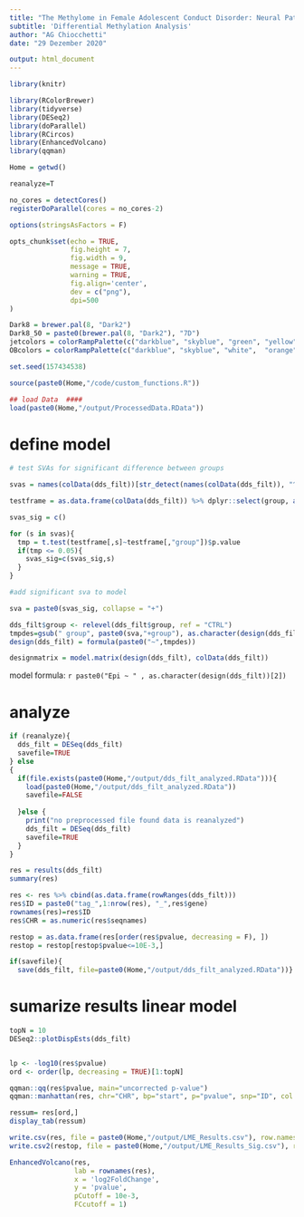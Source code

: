 ```yaml
---
title: "The Methylome in Female Adolescent Conduct Disorder: Neural Pathomechanisms and Environmental Risk Factors"
subtitle: 'Differential Methylation Analysis'
author: "AG Chiocchetti"
date: "29 Dezember 2020"

output: html_document
---
```


```r
library(knitr)

library(RColorBrewer)
library(tidyverse)
library(DESeq2)
library(doParallel)
library(RCircos)
library(EnhancedVolcano)
library(qqman)

Home = getwd()

reanalyze=T

no_cores = detectCores()
registerDoParallel(cores = no_cores-2)

options(stringsAsFactors = F)

opts_chunk$set(echo = TRUE, 
               fig.height = 7, 
               fig.width = 9, 
               message = TRUE,
               warning = TRUE,
               fig.align='center',
               dev = c("png"),
               dpi=500
)

Dark8 = brewer.pal(8, "Dark2")
Dark8_50 = paste0(brewer.pal(8, "Dark2"), "7D")
jetcolors = colorRampPalette(c("darkblue", "skyblue", "green", "yellow", "orange", "red", "darkred"))
OBcolors = colorRampPalette(c("darkblue", "skyblue", "white",  "orange", "darkorange3"))

set.seed(157434538)
```


```r

source(paste0(Home,"/code/custom_functions.R"))

```

```r

## load Data  ####
load(paste0(Home,"/output/ProcessedData.RData"))

```

# define model 
```r

# test SVAs for significant difference between groups

svas = names(colData(dds_filt))[str_detect(names(colData(dds_filt)), "^V")]

testframe = as.data.frame(colData(dds_filt)) %>% dplyr::select(group, all_of(svas))

svas_sig = c()

for (s in svas){
  tmp = t.test(testframe[,s]~testframe[,"group"])$p.value
  if(tmp <= 0.05){
    svas_sig=c(svas_sig,s) 
  }
}

#add significant sva to model

sva = paste0(svas_sig, collapse = "+")

dds_filt$group <- relevel(dds_filt$group, ref = "CTRL")
tmpdes=gsub(" group", paste0(sva,"+group"), as.character(design(dds_filt))[2])
design(dds_filt) = formula(paste0("~",tmpdes))

designmatrix = model.matrix(design(dds_filt), colData(dds_filt))

```
model formula: `r paste0("Epi ~ " , as.character(design(dds_filt))[2])`

# analyze
```r

if (reanalyze){
  dds_filt = DESeq(dds_filt)
  savefile=TRUE
} else 
{
  if(file.exists(paste0(Home,"/output/dds_filt_analyzed.RData"))){
    load(paste0(Home,"/output/dds_filt_analyzed.RData"))
    savefile=FALSE
    
  }else {
    print("no preprocessed file found data is reanalyzed")
    dds_filt = DESeq(dds_filt)
    savefile=TRUE
  }
}

res = results(dds_filt)
summary(res)

res <- res %>% cbind(as.data.frame(rowRanges(dds_filt)))
res$ID = paste0("tag_",1:nrow(res), "_",res$gene)
rownames(res)=res$ID
res$CHR = as.numeric(res$seqnames)

restop = as.data.frame(res[order(res$pvalue, decreasing = F), ])
restop = restop[restop$pvalue<=10E-3,]

if(savefile){
  save(dds_filt, file=paste0(Home,"/output/dds_filt_analyzed.RData"))}

```
# sumarize results linear model 

```r

topN = 10
DESeq2::plotDispEsts(dds_filt)


lp <- -log10(res$pvalue)
ord <- order(lp, decreasing = TRUE)[1:topN]

qqman::qq(res$pvalue, main="uncorrected p-value")
qqman::manhattan(res, chr="CHR", bp="start", p="pvalue", snp="ID", col = c("#366697", "#BB8300"))

ressum= res[ord,]
display_tab(ressum)

write.csv(res, file = paste0(Home,"/output/LME_Results.csv"), row.names = T)
write.csv2(restop, file = paste0(Home,"/output/LME_Results_Sig.csv"), row.names = T)

```
```r

EnhancedVolcano(res,
                lab = rownames(res),
                x = 'log2FoldChange',
                y = 'pvalue',
                pCutoff = 10e-3,
                FCcutoff = 1)


```
```r



```
